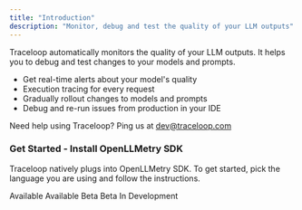 ```yaml
---
title: "Introduction"
description: "Monitor, debug and test the quality of your LLM outputs"
---
```


Traceloop automatically monitors the quality of your LLM outputs. It helps you to debug and test changes to your models and prompts.

- Get real-time alerts about your model's quality
- Execution tracing for every request
- Gradually rollout changes to models and prompts
- Debug and re-run issues from production in your IDE

Need help using Traceloop? Ping us at dev@traceloop.com

### Get Started - Install OpenLLMetry SDK

Traceloop natively plugs into OpenLLMetry SDK. To get started, pick the language you are using and follow the instructions.

<CardGroup cols={3}>
  <Card title="Python" icon="python" href="/openllmetry/getting-started-python">
    Available
  </Card>
  <Card
    title="Javascript / Typescript"
    icon="node"
    href="/openllmetry/getting-started-ts"
  >
    Available
  </Card>
  <Card title="Ruby" icon="gem" href="/openllmetry/getting-started-ruby">
    Beta
  </Card>
  <Card title="Go" icon="golang" href="/openllmetry/getting-started-go">
    Beta
  </Card>
  <Card title="Java" icon="java">
    In Development
  </Card>
</CardGroup>
